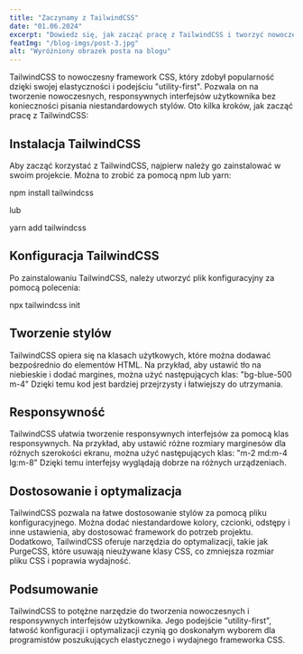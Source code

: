---
title: "Zaczynamy z TailwindCSS"
date: "01.06.2024"
excerpt: "Dowiedz się, jak zacząć pracę z TailwindCSS i tworzyć nowoczesne interfejsy."
featImg: "/blog-imgs/post-3.jpg"
alt: "Wyróżniony obrazek posta na blogu"
---

TailwindCSS to nowoczesny framework CSS, który zdobył popularność dzięki swojej elastyczności i podejściu "utility-first". Pozwala on na tworzenie nowoczesnych, responsywnych interfejsów użytkownika bez konieczności pisania niestandardowych stylów. Oto kilka kroków, jak zacząć pracę z TailwindCSS:

## Instalacja TailwindCSS

Aby zacząć korzystać z TailwindCSS, najpierw należy go zainstalować w swoim projekcie. Można to zrobić za pomocą npm lub yarn:

npm install tailwindcss

lub

yarn add tailwindcss

## Konfiguracja TailwindCSS

Po zainstalowaniu TailwindCSS, należy utworzyć plik konfiguracyjny za pomocą polecenia:

npx tailwindcss init

## Tworzenie stylów

TailwindCSS opiera się na klasach użytkowych, które można dodawać bezpośrednio do elementów HTML. Na przykład, aby ustawić tło na niebieskie i dodać margines, można użyć następujących klas: "bg-blue-500 m-4"
Dzięki temu kod jest bardziej przejrzysty i łatwiejszy do utrzymania.

## Responsywność

TailwindCSS ułatwia tworzenie responsywnych interfejsów za pomocą klas responsywnych. Na przykład, aby ustawić różne rozmiary marginesów dla różnych szerokości ekranu, można użyć następujących klas: "m-2 md:m-4 lg:m-8"
Dzięki temu interfejsy wyglądają dobrze na różnych urządzeniach.

## Dostosowanie i optymalizacja

TailwindCSS pozwala na łatwe dostosowanie stylów za pomocą pliku konfiguracyjnego. Można dodać niestandardowe kolory, czcionki, odstępy i inne ustawienia, aby dostosować framework do potrzeb projektu. Dodatkowo, TailwindCSS oferuje narzędzia do optymalizacji, takie jak PurgeCSS, które usuwają nieużywane klasy CSS, co zmniejsza rozmiar pliku CSS i poprawia wydajność.

## Podsumowanie

TailwindCSS to potężne narzędzie do tworzenia nowoczesnych i responsywnych interfejsów użytkownika. Jego podejście "utility-first", łatwość konfiguracji i optymalizacji czynią go doskonałym wyborem dla programistów poszukujących elastycznego i wydajnego frameworka CSS.

